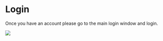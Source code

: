 # Login
Once you have an account please go to the main login window and login.


![](images/tercen_login.png)